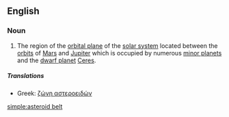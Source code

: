 ==English==

===Noun===
{{wikipedia}}
{{en-noun|sg=[[asteroid]] [[belt]]}}

# {{astronomy}} The region of the [[orbital plane]] of the [[solar system]] located between the [[orbit]]s of [[Mars]] and [[Jupiter]] which is occupied by numerous [[minor planet]]s and the [[dwarf planet]] [[Ceres]].

=====Translations=====
* Greek: [[ζώνη αστεροειδών]] {{n}}

[[simple:asteroid belt]]